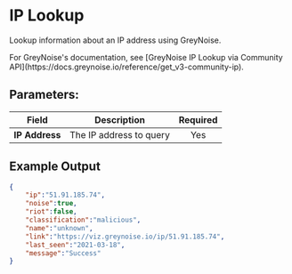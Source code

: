 
# IP Lookup

Lookup information about an IP address using GreyNoise.

<Callout type="info">
	For GreyNoise's documentation, see [GreyNoise IP Lookup via Community API](https://docs.greynoise.io/reference/get_v3-community-ip).
</Callout>

## Parameters:

| Field             | Description                                                                                                                                                 | Required |
| ----------------- | ----------------------------------------------------------------------------------------------------------------------------------------------------------- | :------: |
| **IP Address**    | The IP address to query                                                                                                                                     |   Yes    |



## Example Output
```json
{
    "ip":"51.91.185.74",
    "noise":true,
    "riot":false,
    "classification":"malicious",
    "name":"unknown",
    "link":"https://viz.greynoise.io/ip/51.91.185.74",
    "last_seen":"2021-03-18",
    "message":"Success"
}
